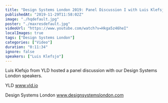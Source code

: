 ```yaml
---
title: "Design Systems London 2019: Panel Discussion I with Luis Klefsjo"
publishedAt: "2019-11-29T11:58:02Z"
image: "./hqdefault.jpg"
poster: "./maxresdefault.jpg"
videoUrl: "https://www.youtube.com/watch?v=Hkga5z46heI"
localImages: true
tags: ["Design Systems London"]
categories: ["Video"]
duration: "0:11:34"
ignore: false
speakers: ["Luis Klefsjo"]
---
```


Luis Klefsjo from YLD hosted a panel discussion with our Design Systems London speakers.

YLD
www.yld.io

Design Systems London
www.designsystemslondon.com

